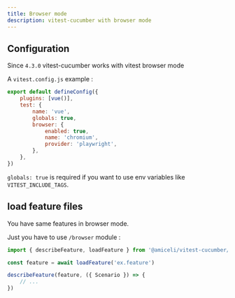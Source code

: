 ```yaml
---
title: Browser mode
description: vitest-cucumber with browser mode
---
```


## Configuration

Since `4.3.0` vitest-cucumber works with vitest browser mode

A `vitest.config.js` example : 

```javascript
export default defineConfig({
    plugins: [vue()],
    test: {
        name: 'vue',
        globals: true,
        browser: {
            enabled: true,
            name: 'chromium',
            provider: 'playwright',
        },
    },
})
```

`globals: true` is required if you want to use env variables like `VITEST_INCLUDE_TAGS`.

## load feature files

You have same features in browser mode. 

Just you have to use `/browser` module :

```javascript
import { describeFeature, loadFeature } from '@amiceli/vitest-cucumber/browser'

const feature = await loadFeature('ex.feature')

describeFeature(feature, ({ Scenario }) => {
    // ...
})
```